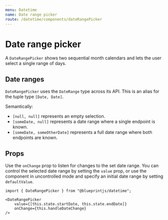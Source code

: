 ```yaml
---
menu: Datetime
name: Date range picker
route: /datetime/components/dateRangePicker
---
```



# Date range picker

A `DateRangePicker` shows two sequential month calendars and lets the user select a single range of
days.

<DateRangePickerExample />

## Date ranges

`DateRangePicker` uses the `DateRange` type across its API. This is an alias for
the tuple type `[Date, Date]`.

Semantically:
* `[null, null]` represents an empty selection.
* `[someDate, null]` represents a date range where a single endpoint is known.
* `[someDate, someOtherDate]` represents a full date range where both endpoints are known.

## Props

Use the `onChange` prop to listen for changes to the set date range. You can
control the selected date range by setting the `value` prop, or use the
component in uncontrolled mode and specify an initial date range by setting
`defaultValue`.

```tsx
import { DateRangePicker } from "@blueprintjs/datetime";

<DateRangePicker
    value={[this.state.startDate, this.state.endDate]}
    onChange={this.handleDateChange}
/>
```

<Interface name="IDateRangePickerProps" />
